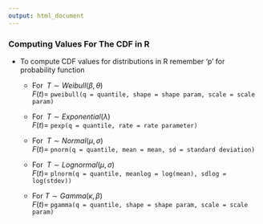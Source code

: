 ```yaml
---
output: html_document
---
```


### Computing Values For The CDF in R

-  To compute CDF values for distributions in R <focus>remember 'p' for probability function</focus>

    + For $\;T \sim Weibull(\beta,\theta)$<br>$F(t)=$ `pweibull(q = quantile, shape = shape param, scale = scale param)`

    + For $\;T \sim Exponential(\lambda)$<br>$F(t)=$ `pexp(q = quantile, rate = rate parameter)`

    + For $\;T \sim Normal(\mu,\sigma)$<br>$F(t)=$ `pnorm(q = quantile, mean = mean, sd = standard deviation)`

    + For $\;T \sim Lognormal(\mu,\sigma)$<br>$F(t)=$ `plnorm(q = quantile, meanlog = log(mean), sdlog = log(stdev))`

    + For $T \sim Gamma(\kappa,\beta)$<br>$F(t)=$ `pgamma(q = quantile, shape = shape param, scale = scale param)`

